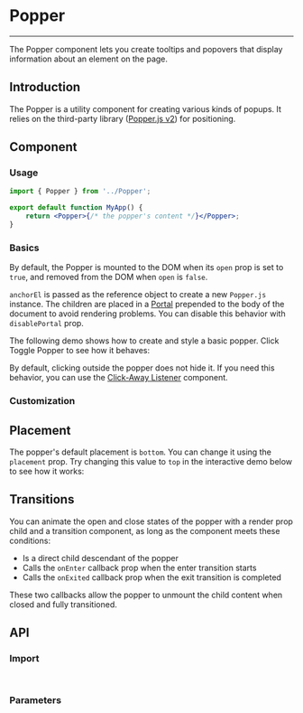 
<Meta title="Utils/Popper" />

# Popper

---

The Popper component lets you create tooltips and popovers that display information about an element on the page.

## Introduction

The Popper is a utility component for creating various kinds of popups. It relies on the third-party library ([Popper.js v2](https://popper.js.org/docs/v2/)) for positioning.

## Component

### Usage

```jsx
import { Popper } from '../Popper';

export default function MyApp() {
    return <Popper>{/* the popper's content */}</Popper>;
}
```

### Basics

By default, the Popper is mounted to the DOM when its `open` prop is set to `true`, and removed from the DOM when `open` is `false`.

`anchorEl` is passed as the reference object to create a new `Popper.js` instance. The children are placed in a [Portal](?path=/docs/utils-portal--docs) prepended to the body of the document to avoid rendering problems. You can disable this behavior with `disablePortal` prop.

The following demo shows how to create and style a basic popper. Click Toggle Popper to see how it behaves:

<Canvas sourceState="hidden" of={PopperDefaultStories.Primary} />

By default, clicking outside the popper does not hide it. If you need this behavior, you can use the [Click-Away Listener](?path=/docs/utils-clickawaylistener--docs) component.

### Customization

## Placement

The popper's default placement is `bottom`. You can change it using the `placement` prop. Try changing this value to `top` in the interactive demo below to see how it works:

## Transitions

You can animate the open and close states of the popper with a render prop child and a transition component, as long as the component meets these conditions:

-   Is a direct child descendant of the popper
-   Calls the `onEnter` callback prop when the enter transition starts
-   Calls the `onExited` callback prop when the exit transition is completed

These two callbacks allow the popper to unmount the child content when closed and fully transitioned.

## API

### Import

```jsx
import { Popper } from '../Popper';
```

### Parameters

<ArgTypes of={Popper} />
